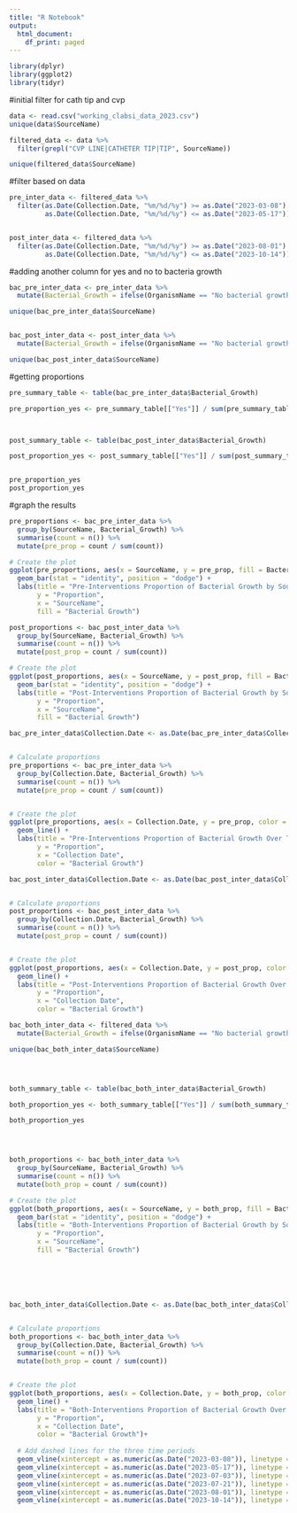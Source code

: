 ```yaml
---
title: "R Notebook"
output:
  html_document:
    df_print: paged
---
```


```r
library(dplyr)
library(ggplot2)
library(tidyr)

```


#initial filter for cath tip and cvp
```r
data <- read.csv("working_clabsi_data_2023.csv")
unique(data$SourceName)

filtered_data <- data %>%
  filter(grepl("CVP LINE|CATHETER TIP|TIP", SourceName))

unique(filtered_data$SourceName)

```


#filter based on data
```r

pre_inter_data <- filtered_data %>%
  filter(as.Date(Collection.Date, "%m/%d/%y") >= as.Date("2023-03-08") &
         as.Date(Collection.Date, "%m/%d/%y") <= as.Date("2023-05-17"))


post_inter_data <- filtered_data %>%
  filter(as.Date(Collection.Date, "%m/%d/%y") >= as.Date("2023-08-01") &
         as.Date(Collection.Date, "%m/%d/%y") <= as.Date("2023-10-14"))

```


#adding another column for yes and no to bacteria growth
```r

bac_pre_inter_data <- pre_inter_data %>%
  mutate(Bacterial_Growth = ifelse(OrganismName == "No bacterial growth", "No", "Yes"))

unique(bac_pre_inter_data$SourceName)


bac_post_inter_data <- post_inter_data %>%
  mutate(Bacterial_Growth = ifelse(OrganismName == "No bacterial growth", "No", "Yes"))

unique(bac_post_inter_data$SourceName)


```


#getting proportions
```r

pre_summary_table <- table(bac_pre_inter_data$Bacterial_Growth)

pre_proportion_yes <- pre_summary_table[["Yes"]] / sum(pre_summary_table)



post_summary_table <- table(bac_post_inter_data$Bacterial_Growth)

post_proportion_yes <- post_summary_table[["Yes"]] / sum(post_summary_table)


pre_proportion_yes
post_proportion_yes

```


#graph the results
```r
pre_proportions <- bac_pre_inter_data %>%
  group_by(SourceName, Bacterial_Growth) %>%
  summarise(count = n()) %>%
  mutate(pre_prop = count / sum(count))

# Create the plot
ggplot(pre_proportions, aes(x = SourceName, y = pre_prop, fill = Bacterial_Growth)) +
  geom_bar(stat = "identity", position = "dodge") +
  labs(title = "Pre-Interventions Proportion of Bacterial Growth by SourceName",
       y = "Proportion",
       x = "SourceName",
       fill = "Bacterial Growth")


```


```r
post_proportions <- bac_post_inter_data %>%
  group_by(SourceName, Bacterial_Growth) %>%
  summarise(count = n()) %>%
  mutate(post_prop = count / sum(count))

# Create the plot
ggplot(post_proportions, aes(x = SourceName, y = post_prop, fill = Bacterial_Growth)) +
  geom_bar(stat = "identity", position = "dodge") +
  labs(title = "Post-Interventions Proportion of Bacterial Growth by SourceName",
       y = "Proportion",
       x = "SourceName",
       fill = "Bacterial Growth")


```



```r
bac_pre_inter_data$Collection.Date <- as.Date(bac_pre_inter_data$Collection.Date, format = "%m/%d/%Y")


# Calculate proportions
pre_proportions <- bac_pre_inter_data %>%
  group_by(Collection.Date, Bacterial_Growth) %>%
  summarise(count = n()) %>%
  mutate(pre_prop = count / sum(count))


# Create the plot
ggplot(pre_proportions, aes(x = Collection.Date, y = pre_prop, color = Bacterial_Growth)) +
  geom_line() +
  labs(title = "Pre-Interventions Proportion of Bacterial Growth Over Time",
       y = "Proportion",
       x = "Collection Date",
       color = "Bacterial Growth")

```



```r
bac_post_inter_data$Collection.Date <- as.Date(bac_post_inter_data$Collection.Date, format = "%m/%d/%Y")


# Calculate proportions
post_proportions <- bac_post_inter_data %>%
  group_by(Collection.Date, Bacterial_Growth) %>%
  summarise(count = n()) %>%
  mutate(post_prop = count / sum(count))


# Create the plot
ggplot(post_proportions, aes(x = Collection.Date, y = post_prop, color = Bacterial_Growth)) +
  geom_line() +
  labs(title = "Post-Interventions Proportion of Bacterial Growth Over Time",
       y = "Proportion",
       x = "Collection Date",
       color = "Bacterial Growth")

```




```r
bac_both_inter_data <- filtered_data %>%
  mutate(Bacterial_Growth = ifelse(OrganismName == "No bacterial growth", "No", "Yes"))

unique(bac_both_inter_data$SourceName)




both_summary_table <- table(bac_both_inter_data$Bacterial_Growth)

both_proportion_yes <- both_summary_table[["Yes"]] / sum(both_summary_table)

both_proportion_yes




both_proportions <- bac_both_inter_data %>%
  group_by(SourceName, Bacterial_Growth) %>%
  summarise(count = n()) %>%
  mutate(both_prop = count / sum(count))

# Create the plot
ggplot(both_proportions, aes(x = SourceName, y = both_prop, fill = Bacterial_Growth)) +
  geom_bar(stat = "identity", position = "dodge") +
  labs(title = "Both-Interventions Proportion of Bacterial Growth by SourceName",
       y = "Proportion",
       x = "SourceName",
       fill = "Bacterial Growth")






bac_both_inter_data$Collection.Date <- as.Date(bac_both_inter_data$Collection.Date, format = "%m/%d/%Y")


# Calculate proportions
both_proportions <- bac_both_inter_data %>%
  group_by(Collection.Date, Bacterial_Growth) %>%
  summarise(count = n()) %>%
  mutate(both_prop = count / sum(count))


# Create the plot
ggplot(both_proportions, aes(x = Collection.Date, y = both_prop, color = Bacterial_Growth)) +
  geom_line() +
  labs(title = "Both-Interventions Proportion of Bacterial Growth Over Time",
       y = "Proportion",
       x = "Collection Date",
       color = "Bacterial Growth")+
  
  # Add dashed lines for the three time periods
  geom_vline(xintercept = as.numeric(as.Date("2023-03-08")), linetype = "dashed", color = "blue", size = 0.8) +
  geom_vline(xintercept = as.numeric(as.Date("2023-05-17")), linetype = "dashed", color = "blue", size = 0.8) +
  geom_vline(xintercept = as.numeric(as.Date("2023-07-03")), linetype = "dashed", color = "purple", size = 0.8) +
  geom_vline(xintercept = as.numeric(as.Date("2023-07-21")), linetype = "dashed", color = "purple", size = 0.8) +
  geom_vline(xintercept = as.numeric(as.Date("2023-08-01")), linetype = "dashed", color = "black", size = 0.8) +
  geom_vline(xintercept = as.numeric(as.Date("2023-10-14")), linetype = "dashed", color = "black", size = 0.8)




```


























